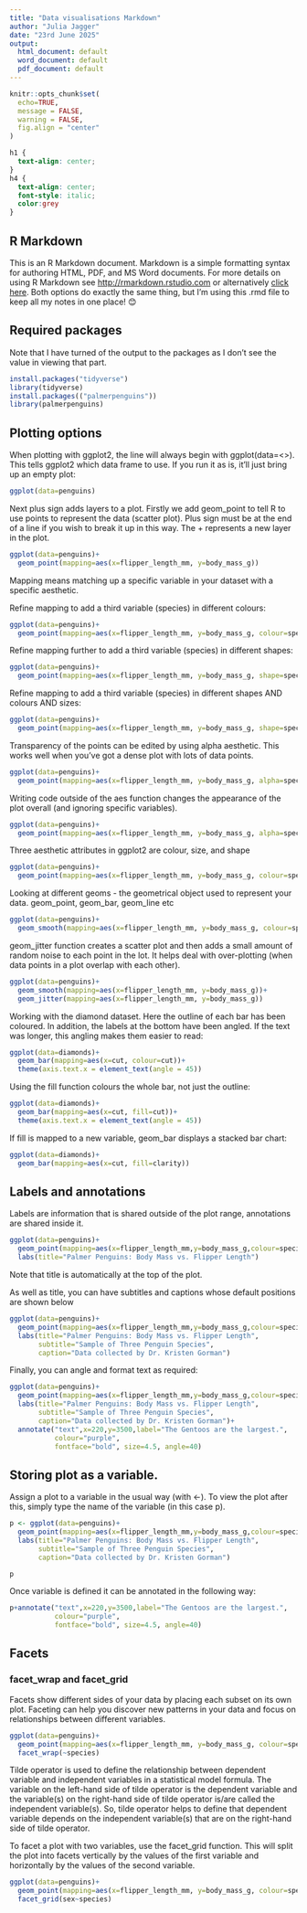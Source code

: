 ```yaml
---
title: "Data visualisations Markdown"
author: "Julia Jagger"
date: "23rd June 2025"
output:
  html_document: default
  word_document: default
  pdf_document: default
---
```


```r
knitr::opts_chunk$set(
  echo=TRUE,
  message = FALSE,
  warning = FALSE,
  fig.align = "center"
)
```

```css
h1 {
  text-align: center;
}
h4 {
  text-align: center;
  font-style: italic;
  color:grey
}
```



## R Markdown

This is an R Markdown document. Markdown is a simple formatting syntax for authoring HTML, PDF, and MS Word documents. For more details on using R Markdown see <http://rmarkdown.rstudio.com> or alternatively [click here](http://rmarkdown.rstudio.com). Both options do exactly the same thing, but I'm using this .rmd file to keep all my notes in one place! 😊

## Required packages
Note that I have turned of the output to the packages as I don't see the value in viewing that part.
```r
install.packages("tidyverse")
library(tidyverse)
install.packages(("palmerpenguins"))
library(palmerpenguins)
```

## Plotting options

When plotting with ggplot2, the line will always begin with ggplot(data=<<dataframe>>). This tells ggplot2 which data frame
to use. If you run it as is, it'll just bring up an empty plot:

```r
ggplot(data=penguins)
```

Next plus sign adds layers to a plot. Firstly we add geom_point to tell R to use points to represent the data (scatter plot).
Plus sign must be at the end of a line if you wish to break it up in this way. The + represents a new layer in the plot.

```r
ggplot(data=penguins)+
  geom_point(mapping=aes(x=flipper_length_mm, y=body_mass_g))
```

Mapping means matching up a specific variable in your dataset with a specific aesthetic.

Refine mapping to add a third variable (species) in different colours:
```r
ggplot(data=penguins)+
  geom_point(mapping=aes(x=flipper_length_mm, y=body_mass_g, colour=species))
```

Refine mapping further to add a third variable (species) in different shapes:
```r
ggplot(data=penguins)+
  geom_point(mapping=aes(x=flipper_length_mm, y=body_mass_g, shape=species))
```

Refine mapping to add a third variable (species) in different shapes AND colours AND sizes:
```r
ggplot(data=penguins)+
  geom_point(mapping=aes(x=flipper_length_mm, y=body_mass_g, shape=species, colour=species, size=species))
```

Transparency of the points can be edited by using alpha aesthetic. This works well when you've got a dense plot with lots of data points.
```r
ggplot(data=penguins)+
  geom_point(mapping=aes(x=flipper_length_mm, y=body_mass_g, alpha=species))
```

Writing code outside of the aes function changes the appearance of the plot overall (and ignoring specific variables).
```r
ggplot(data=penguins)+
  geom_point(mapping=aes(x=flipper_length_mm, y=body_mass_g, alpha=species), colour="green")
```

Three aesthetic attributes in ggplot2 are colour, size, and shape
```r
ggplot(data=penguins)+
  geom_point(mapping=aes(x=flipper_length_mm, y=body_mass_g, colour=species, size=body_mass_g, shape=species))
```

Looking at different geoms - the geometrical object used to represent your data. geom_point, geom_bar, geom_line etc
```r
ggplot(data=penguins)+
  geom_smooth(mapping=aes(x=flipper_length_mm, y=body_mass_g, colour=species, linetype=species))
```

geom_jitter function creates a scatter plot and then adds a small amount of random noise to each point in the lot. It helps deal with over-plotting (when data points in a plot overlap with each other).

```r
ggplot(data=penguins)+
  geom_smooth(mapping=aes(x=flipper_length_mm, y=body_mass_g))+
  geom_jitter(mapping=aes(x=flipper_length_mm, y=body_mass_g))
```


Working with the diamond dataset. Here the outline of each bar has been coloured. In addition, the labels at the bottom have been angled. If the text was longer, this angling makes them easier to read:

```r
ggplot(data=diamonds)+
  geom_bar(mapping=aes(x=cut, colour=cut))+
  theme(axis.text.x = element_text(angle = 45))
```

Using the fill function colours the whole bar, not just the outline:

```r
ggplot(data=diamonds)+
  geom_bar(mapping=aes(x=cut, fill=cut))+
  theme(axis.text.x = element_text(angle = 45))
```

If fill is mapped to a new variable, geom_bar displays a stacked bar chart:

```r
ggplot(data=diamonds)+
  geom_bar(mapping=aes(x=cut, fill=clarity))
```

## Labels and annotations

Labels are information that is shared outside of the plot range, annotations are shared inside it.

```r
ggplot(data=penguins)+
  geom_point(mapping=aes(x=flipper_length_mm,y=body_mass_g,colour=species))+
  labs(title="Palmer Penguins: Body Mass vs. Flipper Length")
```
Note that title is automatically at the top of the plot.

As well as title, you can have subtitles and captions whose default positions are shown below

```r
ggplot(data=penguins)+
  geom_point(mapping=aes(x=flipper_length_mm,y=body_mass_g,colour=species))+
  labs(title="Palmer Penguins: Body Mass vs. Flipper Length",
       subtitle="Sample of Three Penguin Species",
       caption="Data collected by Dr. Kristen Gorman")
```

Finally, you can angle and format text as required:
```r
ggplot(data=penguins)+
  geom_point(mapping=aes(x=flipper_length_mm,y=body_mass_g,colour=species))+
  labs(title="Palmer Penguins: Body Mass vs. Flipper Length",
       subtitle="Sample of Three Penguin Species",
       caption="Data collected by Dr. Kristen Gorman")+
  annotate("text",x=220,y=3500,label="The Gentoos are the largest.",
           colour="purple",
           fontface="bold", size=4.5, angle=40)
```

## Storing plot as a variable.

Assign a plot to a variable in the usual way (with <-). To view the plot after this, simply type the name of the variable (in this case p).


```r
p <- ggplot(data=penguins)+
  geom_point(mapping=aes(x=flipper_length_mm,y=body_mass_g,colour=species))+
  labs(title="Palmer Penguins: Body Mass vs. Flipper Length",
       subtitle="Sample of Three Penguin Species",
       caption="Data collected by Dr. Kristen Gorman")
```
```r
p
```
Once variable is defined it can be annotated in the following way:

```r
p+annotate("text",x=220,y=3500,label="The Gentoos are the largest.",
           colour="purple",
           fontface="bold", size=4.5, angle=40)
```

## Facets
### facet_wrap and facet_grid

Facets show different sides of your data by placing each subset on its own plot. Faceting can help you discover new patterns in your data and focus on relationships between different variables.

```r
ggplot(data=penguins)+
  geom_point(mapping=aes(x=flipper_length_mm, y=body_mass_g, colour=species))+
  facet_wrap(~species)
```

Tilde operator is used to define the relationship between dependent variable and independent variables in a statistical model formula. The variable on the left-hand side of tilde operator is the dependent variable and the variable(s) on the right-hand side of tilde operator is/are called the independent variable(s). So, tilde operator helps to define that dependent variable depends on the independent variable(s) that are on the right-hand side of tilde operator. 

To facet a plot with two variables, use the facet_grid function. This will split the plot into facets vertically by the values of the first variable and horizontally by the values of the second variable.

```r
ggplot(data=penguins)+
  geom_point(mapping=aes(x=flipper_length_mm, y=body_mass_g, colour=species))+
  facet_grid(sex~species)
```
